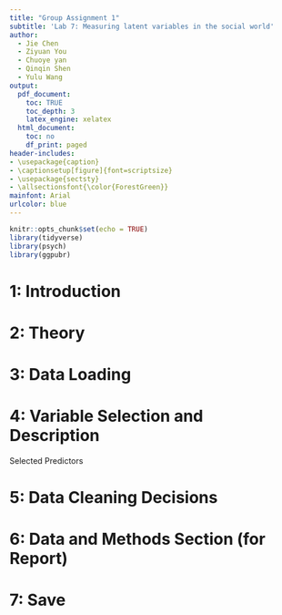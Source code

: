 ```yaml
---
title: "Group Assignment 1"
subtitle: 'Lab 7: Measuring latent variables in the social world'
author: 
  - Jie Chen
  - Ziyuan You
  - Chuoye yan
  - Qinqin Shen
  - Yulu Wang
output:
  pdf_document:
    toc: TRUE
    toc_depth: 3
    latex_engine: xelatex
  html_document:
    toc: no
    df_print: paged
header-includes:
- \usepackage{caption}
- \captionsetup[figure]{font=scriptsize}
- \usepackage{sectsty}
- \allsectionsfont{\color{ForestGreen}}
mainfont: Arial
urlcolor: blue
---
```


```r
knitr::opts_chunk$set(echo = TRUE)
library(tidyverse)
library(psych)
library(ggpubr)
```


# 1: Introduction
\textcolor{BurntOrange}{Briefly introduce the aim of the project — e.g., "This project aims to identify key predictors of quality of life using data from the World Values Survey..."}

# 2: Theory
\textcolor{BurntOrange}{Write 2–3 paragraphs proposing theories about what might influence quality of life. Include reasoning. For example: "We hypothesise that trust in others, level of education, and frequency of religious attendance may positively influence perceived quality of life."}

# 3: Data Loading

# 4: Variable Selection and Description
Selected Predictors
\textcolor{BurntOrange}{List and briefly describe the five or more variables you selected to predict quality of life. Mention variable names and their meanings (from the codebook).}

# 5: Data Cleaning Decisions
\textcolor{BurntOrange}{Explain any recoding, NA handling, variable transformation or filtering you did. Be clear and concise.}

# 6: Data and Methods Section (for Report)
\textcolor{BurntOrange}{Write a clear explanation of your data source, sample size, variable selection, and methods used (e.g., descriptive stats, factor analysis). This will go into your final report later.}

# 7: Save











